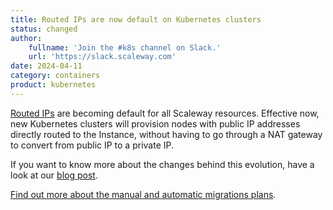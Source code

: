 ```yaml
---
title: Routed IPs are now default on Kubernetes clusters
status: changed
author:
    fullname: 'Join the #k8s channel on Slack.'
    url: 'https://slack.scaleway.com'
date: 2024-04-11
category: containers
product: kubernetes
---
```


[Routed IPs](https://www.scaleway.com/en/news/routed-ips-are-coming-to-all-scaleway-products/) are becoming default for all Scaleway resources.
Effective now, new Kubernetes clusters will provision nodes with public IP addresses directly routed to the Instance, without having to go through a NAT gateway to convert from public IP to a private IP.

If you want to know more about the changes behind this evolution, have a look at our [blog post](https://www.scaleway.com/en/blog/ip-mobility-removing-nat/).

[Find out more about the manual and automatic migrations plans](https://www.scaleway.com/en/news/routed-ips-are-coming-to-all-scaleway-products/).

